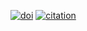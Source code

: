 [![doi](https://img.shields.io/badge/doi-10.1093/bioinformatics/btv145-blue.svg?style=flat)](http://dx.doi.org/10.1093/bioinformatics/btv145)
[![citation](https://img.shields.io/badge/cited%20by-`r sum(get_article_cite_history('DO5oG40AAAAJ', '9pM33mqn1YgC')$cites)`-blue.svg?style=flat)](https://scholar.google.com.hk/scholar?oi=bibs&hl=en&cites=12053363057899219488)
